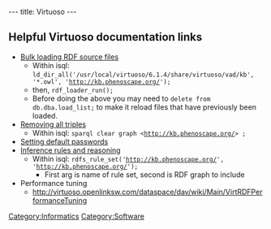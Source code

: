 ---
title: Virtuoso
---

==Helpful Virtuoso documentation links==
* [http://www.openlinksw.com/dataspace/dav/wiki/Main/VirtBulkRDFLoader Bulk loading RDF source files]
** Within isql: <code>ld_dir_all('/usr/local/virtuoso/6.1.4/share/virtuoso/vad/kb', '*.owl', 'http://kb.phenoscape.org/');</code>
** then, <code>rdf_loader_run();</code>
** Before doing the above you may need to <code>delete from db.dba.load_list;</code> to make it reload files that have previously been loaded.
* [http://www.openlinksw.com/dataspace/dav/wiki/Main/VirtRemoveTriples Removing all triples]
** Within isql: <code>sparql clear graph <http://kb.phenoscape.org/> ;</code>
* [http://docs.openlinksw.com/virtuoso/newadminui.html Setting default passwords]
* [http://docs.openlinksw.com/virtuoso/rdfsparqlrule.html Inference rules and reasoning]
** Within isql: <code>rdfs_rule_set('http://kb.phenoscape.org/', 'http://kb.phenoscape.org/');</code>
***First arg is name of rule set, second is RDF graph to include
* Performance tuning
** http://virtuoso.openlinksw.com/dataspace/dav/wiki/Main/VirtRDFPerformanceTuning

[[Category:Informatics]]
[[Category:Software]]